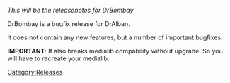 ''This will be the releasenotes for DrBombay''

DrBombay is a bugfix release for DrAlban.

It does not contain any new features, but a number of important bugfixes.

'''IMPORTANT''': It also breaks medialib compability without upgrade. So you will have to recreate your medialib.


[[Category:Releases]]